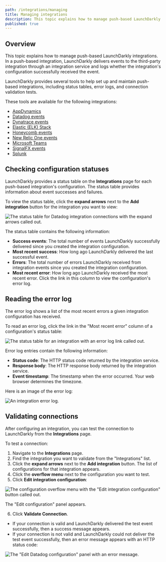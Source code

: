 ```yaml
---
path: /integrations/managing
title: Managing integrations
description: This topic explains how to manage push-based LaunchDarkly integrations.
published: true
---
```


## Overview

This topic explains how to manage push-based LaunchDarkly integrations. In a push-based integration, LaunchDarkly delivers events to the third-party integration through an integration service and logs whether the integration's configuration successfully received the event.

LaunchDarkly provides several tools to help set up and maintain push-based integrations, including status tables, error logs, and connection validation tests.

These tools are available for the following integrations:

- [AppDynamics](/integrations/appdynamics)
- [Datadog events](/integrations/datadog/events)
- [Dynatrace events](/integrations/dynatrace/events)
- [Elastic (ELK) Stack](/integrations/elastic-stack)
- [Honeycomb events](/integrations/honeycomb/events)
- [New Relic One events](/integrations/new-relic/events)
- [Microsoft Teams](/integrations/microsoft-teams)
- [SignalFX events](/integrations/signalfx/events)
- [Splunk](/integrations/splunk)

## Checking configuration statuses

LaunchDarkly provides a status table on the **Integrations** page for each push-based integration's configuration. The status table provides information about event successes and failures.

To view the status table, click the **expand arrows** next to the **Add integration** button for the integration you want to view:

![The status table for Datadog integration connections with the expand arrows called out.](manage-integrations-status-table-arrow-callout.png)

The status table contains the following information:

- **Success events**: The total number of events LaunchDarkly successfully delivered since you created the integration configuration.
- **Most recent success**: How long ago LaunchDarkly delivered the last successful event.
- **Errors**: The total number of errors LaunchDarkly received from integration events since you created the integration configuration.
- **Most recent error**: How long ago LaunchDarkly received the most recent error. Click the link in this column to view the configuration's error log.

## Reading the error log

The error log shows a list of the most recent errors a given integration configuration has received.

To read an error log, click the link in the "Most recent error" column of a configuration's status table:

![The status table for an integration with an error log link called out.](images/manage-integrations-error-log-link-callout.png)

Error log entries contain the following information:

- **Status code**: The HTTP status code returned by the integration service.
- **Response body**: The HTTP response body returned by the integration service.
- **Event timestamp**: The timestamp when the error occurred. Your web browser determines the timezone.

Here is an image of the error log:

![An integration error log.](images/manage-integrations-error-log.png)

## Validating connections

After configuring an integration, you can test the connection to LaunchDarkly from the **Integrations** page.

To test a connection:

1. Navigate to the **Integrations** page.
2. Find the integration you want to validate from the "Integrations" list.
3. Click the **expand arrows** next to the **Add integration** button. The list of configurations for that integration appears.
4. Click the **overflow menu** next to the configuration you want to test.
5. Click **Edit integration configuration**:

![The configuration overflow menu with the "Edit integration configuration" button called out.](images/manage-integrations-edit-integration-callout.png)

  The "Edit configuration" panel appears.

6. Click **Validate Connection**.
  - If your connection is valid and LaunchDarkly delivered the test event successfully, then a success message appears.
  - If your connection is not valid and LaunchDarkly could not deliver the test event successfully, then an error message appears with an HTTP status code:

![The "Edit Datadog configuration" panel with an error message.](manage-integrations-edit-config-failure.png)
